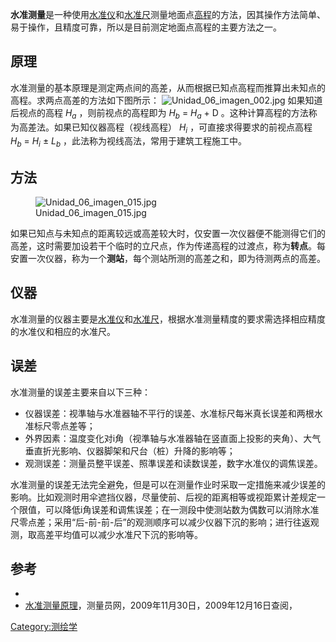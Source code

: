 '''水准测量'''是一种使用[[水准仪|水准仪]]和[[水准尺|水准尺]]测量地面点[[高程|高程]]的方法，因其操作方法简单、易于操作，且精度可靠，所以是目前测定地面点高程的主要方法之一。
==原理==
水准测量的基本原理是测定两点间的高差，从而根据已知点高程而推算出未知点的高程。求两点高差的方法如下图所示：
[[File:Unidad_06_imagen_002.jpg|center]]
如果知道后视点的高程 <math> H_a  </math> ，则前视点的高程即为 <math> H_b </math> = <math> H_a  </math> + D 。这种计算高程的方法称为高差法。如果已知仪器高程（视线高程） <math> H_i </math> ，可直接求得要求的前视点高程 <math> H_b </math> = <math> H_i  </math> ± <math> L_b </math> ，此法称为视线高法，常用于建筑工程施工中。
==方法==
[[File:Unidad_06_imagen_015.jpg|right]]

如果已知点与未知点的距离较远或高差较大时，仅安置一次仪器便不能测得它们的高差，这时需要加设若干个临时的立尺点，作为传递高程的过渡点，称为'''转点'''。每安置一次仪器，称为一个'''测站'''，每个测站所测的高差之和，即为待测两点的高差。

==仪器==
水准测量的仪器主要是[[水准仪|水准仪]]和[[水准尺|水准尺]]，根据水准测量精度的要求需选择相应精度的水准仪和相应的水准尺。
{{gallery
|height=200|width=200|lines=2
|File:Nivellier Kern Back white.jpg|微倾式光学水准仪
|File:Zeiss NI3.jpg|带光学测微器水准仪
|File:Niwelator automatyczny.jpg|自动安平水准仪
|File:LeicaDNA3 06.JPG|电子水准仪
|File:Mire Invar Leica.JPG|电子水准仪使用的铟瓦水准尺
|File:LeicaStaff01.JPG|尺垫与水准尺
}}

==误差==
水准测量的误差主要来自以下三种：
*仪器误差：视準轴与水准器轴不平行的误差、水准标尺每米真长误差和两根水准标尺零点差等；
*外界因素：温度变化对i角（视準轴与水准器轴在竖直面上投影的夹角）、大气垂直折光影响、仪器脚架和尺台（桩）升降的影响等；
*观测误差：测量员整平误差、照準误差和读数误差，数字水准仪的调焦误差。

水准测量的误差无法完全避免，但是可以在测量作业时采取一定措施来减少误差的影响。比如观测时用伞遮挡仪器，尽量使前、后视的距离相等或视距累计差规定一个限值，可以降低i角误差和调焦误差；在一测段中使测站数为偶数可以消除水准尺零点差；采用“后-前-前-后”的观测顺序可以减少仪器下沉的影响；进行往返观测，取高差平均值可以减少水准尺下沉的影响等。

==参考==
*{{cite book zh |author=潘正风 杨正尧 程效军 成枢 王腾军 |title=数字测图原理与方法 |format=M |edition=1 |location=武汉 |publisher=武汉大学出版社 |date=2004 |pages=62 |id= ISBN 978-7-307-04311-4}}
*[https://web.archive.org/web/20100106163734/http://www.surmap.com/article/common/2009-11-30/655.html 水准测量原理]，测量员网，2009年11月30日，2009年12月16日查阅，{{zh}}
[[Category:测绘学|Category:测绘学]]
{{commonscat|Levelling}}